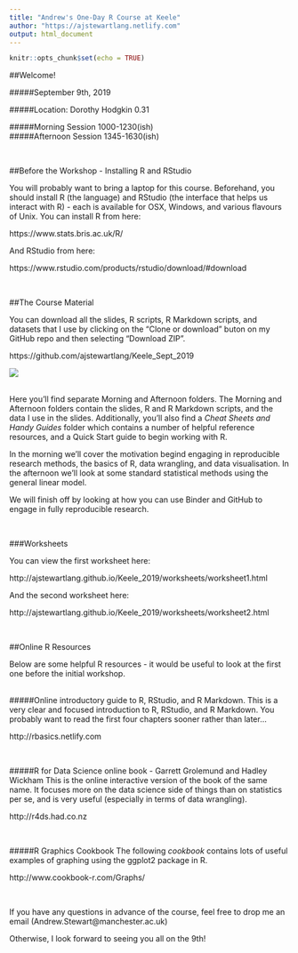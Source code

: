```yaml
---
title: "Andrew's One-Day R Course at Keele"
author: "https://ajstewartlang.netlify.com"
output: html_document
---
```


```r
knitr::opts_chunk$set(echo = TRUE)
```
##Welcome!

#####September 9th, 2019

#####Location: Dorothy Hodgkin 0.31

#####Morning Session 1000-1230(ish) <br>
#####Afternoon Session 1345-1630(ish)

<br>

##Before the Workshop - Installing R and RStudio

You will probably want to bring a laptop for this course.  Beforehand, you should install R (the language) and RStudio (the interface that helps us interact with R) - each is available for OSX, Windows, and various flavours of Unix. You can install R from here:

https://www.stats.bris.ac.uk/R/

And RStudio from here:

https://www.rstudio.com/products/rstudio/download/#download

<br>

##The Course Material

You can download all the slides, R scripts, R Markdown scripts, and datasets that I use by clicking on the "Clone or download" buton on my GitHub repo and then selecting "Download ZIP". 

https://github.com/ajstewartlang/Keele_Sept_2019

![](icon.png)

<br>
Here you'll find separate Morning and Afternoon folders.  The Morning and Afternoon folders contain the slides, R and R Markdown scripts, and the data I use in the slides. Additionally, you'll also find a _Cheat Sheets and Handy Guides_ folder which contains a number of helpful reference resources, and a Quick Start guide to begin working with R.

In the morning we'll cover the motivation begind engaging in reproducible research methods, the basics of R, data wrangling, and data visualisation. In the afternoon we'll look at some standard statistical methods using the general linear model.  

We will finish off by looking at how you can use Binder and GitHub to engage in fully reproducible research. 

<br>

###Worksheets 

You can view the first worksheet here:

http://ajstewartlang.github.io/Keele_2019/worksheets/worksheet1.html

And the second worksheet here:

http://ajstewartlang.github.io/Keele_2019/worksheets/worksheet2.html

<br>


##Online R Resources

Below are some helpful R resources - it would be useful to look at the first one before the initial workshop.
<br><br>

#####Online introductory guide to R, RStudio, and R Markdown.
This is a very clear and focused introduction to R, RStudio, and R Markdown.  You probably want to read the first four chapters sooner rather than later...

http://rbasics.netlify.com

<br>

#####R for Data Science online book - Garrett Grolemund and Hadley Wickham
This is the online interactive version of the book of the same name.  It focuses more on the data science side of things than on statistics per se, and is very useful (especially in terms of data wrangling).

http://r4ds.had.co.nz

<br>

#####R Graphics Cookbook
The following _cookbook_ contains lots of useful examples of graphing using the ggplot2 package in R. 

http://www.cookbook-r.com/Graphs/

<br>

If you have any questions in advance of the course, feel free to drop me an email (Andrew.Stewart@manchester.ac.uk)

Otherwise, I look forward to seeing you all on the 9th!

